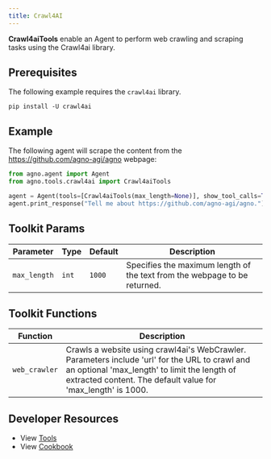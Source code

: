 ```yaml
---
title: Crawl4AI
---
```


**Crawl4aiTools** enable an Agent to perform web crawling and scraping tasks using the Crawl4ai library.

## Prerequisites

The following example requires the `crawl4ai` library.

```shell
pip install -U crawl4ai
```

## Example

The following agent will scrape the content from the https://github.com/agno-agi/agno webpage:

```python cookbook/agent_concepts/tools/crawl4ai_tools.py
from agno.agent import Agent
from agno.tools.crawl4ai import Crawl4aiTools

agent = Agent(tools=[Crawl4aiTools(max_length=None)], show_tool_calls=True)
agent.print_response("Tell me about https://github.com/agno-agi/agno.")
```

## Toolkit Params

| Parameter    | Type  | Default | Description                                                               |
| ------------ | ----- | ------- | ------------------------------------------------------------------------- |
| `max_length` | `int` | `1000`  | Specifies the maximum length of the text from the webpage to be returned. |

## Toolkit Functions

| Function      | Description                                                                                                                                                                                                    |
| ------------- | -------------------------------------------------------------------------------------------------------------------------------------------------------------------------------------------------------------- |
| `web_crawler` | Crawls a website using crawl4ai's WebCrawler. Parameters include 'url' for the URL to crawl and an optional 'max_length' to limit the length of extracted content. The default value for 'max_length' is 1000. |

## Developer Resources

- View [Tools](https://github.com/agno-agi/agno/blob/main/libs/agno/agno/tools/crawl4ai.py)
- View [Cookbook](https://github.com/agno-agi/agno/blob/main/cookbook/agent_concepts/tools/crawl4ai_tools.py)
